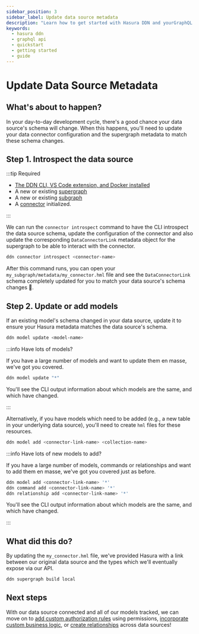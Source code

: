 ```yaml
---
sidebar_position: 3
sidebar_label: Update data source metadata
description: "Learn how to get started with Hasura DDN and yourGraphQL API."
keywords:
  - hasura ddn
  - graphql api
  - quickstart
  - getting started
  - guide
---
```



# Update Data Source Metadata

## What's about to happen?

In your day-to-day development cycle, there's a good chance your data source's schema will change. When this happens,
you'll need to update your data connector configuration and the supergraph metadata to match these schema changes.

<Thumbnail src="/img/get-started/ERD/create-metadata.png" alt="Create source metadata" width="1000px" />

## Step 1. Introspect the data source

:::tip Required

- [The DDN CLI, VS Code extension, and Docker installed](/getting-started/build/00-prerequisites.mdx)
- A new or existing [supergraph](/getting-started/build/01-init-supergraph.mdx)
- A new or existing [subgraph](/getting-started/build/02-init-subgraph.mdx)
- A [connector](/getting-started/build/03-connect-to-data/01-connect-a-source.mdx) initialized.

:::

We can run the `connector introspect` command to have the CLI introspect the data source schema, update the
configuration of the connector and also update the corresponding `DataConnectorLink` metadata object for the supergraph
to be able to interact with the connector.

```bash title="Run the following command, updating the referenced name to match your connector:"
ddn connector introspect <connector-name>
```

After this command runs, you can open your `my_subgraph/metadata/my_connector.hml` file and see the `DataConnectorLink`
schema completely updated for you to match your data source's schema changes 🎉.

## Step 2. Update or add models

If an existing model's schema changed in your data source, update it to ensure your Hasura metadata matches the data
source's schema.

```bash
ddn model update <model-name>
```

:::info Have lots of models?

If you have a large number of models and want to update them en masse, we've got you covered.

```bash title="Run the following:"
ddn model update "*"
```

You'll see the CLI output information about which models are the same, and which have changed.

:::

Alternatively, if you have models which need to be added (e.g., a new table in your underlying data source), you'll need
to create `hml` files for these resources.

```bash title="Run the following:"
ddn model add <connector-link-name> <collection-name>
```

:::info Have lots of new models to add?

If you have a large number of models, commands or relationships and want to add them en masse, we've got you covered
just as before.

```bash title="Run the following:"
ddn model add <connector-link-name> '*'
ddn command add <connector-link-name> '*'
ddn relationship add <connector-link-name> '*'
```

You'll see the CLI output information about which models are the same, and which have changed.

:::

## What did this do?

By updating the `my_connector.hml` file, we've provided Hasura with a link between our original data source and the
types which we'll eventually expose via our API.

```bash title="Be sure to create a new build before testing your API:"
ddn supergraph build local
```

## Next steps

With our data source connected and all of our models tracked, we can move on to
[add custom authorization rules](/getting-started/build/05-add-permissions.mdx) using permissions,
[incorporate custom business logic](/getting-started/build/06-add-business-logic.mdx), or
[create relationships](/getting-started/build/07-create-a-relationship.mdx) across data sources!
